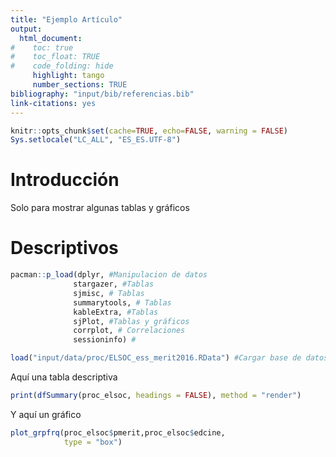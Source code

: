 ---
title: "Ejemplo Artículo"
output:
  html_document:
#    toc: true
#    toc_float: TRUE
#    code_folding: hide
     highlight: tango
     number_sections: TRUE
bibliography: "input/bib/referencias.bib"
link-citations: yes
---

```{r setup, include=FALSE}
knitr::opts_chunk$set(cache=TRUE, echo=FALSE, warning = FALSE)
Sys.setlocale("LC_ALL", "ES_ES.UTF-8")
```



# Introducción

Solo para mostrar algunas tablas y gráficos


# Descriptivos

```{r include=FALSE}
pacman::p_load(dplyr, #Manipulacion de datos
              stargazer, #Tablas
              sjmisc, # Tablas
              summarytools, # Tablas
              kableExtra, #Tablas
              sjPlot, #Tablas y gráficos
              corrplot, # Correlaciones
              sessioninfo) #

load("input/data/proc/ELSOC_ess_merit2016.RData") #Cargar base de datos
```

Aquí una tabla descriptiva

```{r echo=FALSE}
print(dfSummary(proc_elsoc, headings = FALSE), method = "render")
```

Y aquí un gráfico

```{r warning=FALSE}
plot_grpfrq(proc_elsoc$pmerit,proc_elsoc$edcine,
            type = "box")
```





